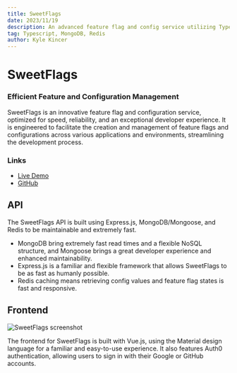 ```yaml
---
title: SweetFlags
date: 2023/11/19
description: An advanced feature flag and config service utilizing Typescript, MongoDB, Redis, and Vue.js for optimal performance and developer experience.
tag: Typescript, MongoDB, Redis
author: Kyle Kincer
---
```

# SweetFlags
### Efficient Feature and Configuration Management
SweetFlags is an innovative feature flag and configuration service, optimized for speed, reliability, and an exceptional developer experience. It is engineered to facilitate the creation and management of feature flags and configurations across various applications and environments, streamlining the development process.

### Links

- [Live Demo](https://sweetflags.kylekincer.com)
- [GitHub](https://github.com/KyleKincer/sweetflags)

## API

The SweetFlags API is built using Express.js, MongoDB/Mongoose, and Redis to be maintainable and extremely fast. 

- MongoDB bring extremely fast read times and a flexible NoSQL structure, and Mongoose brings a great developer experience and enhanced maintainability. 
- Express.js is a familiar and flexible framework that allows SweetFlags to be as fast as humanly possible. 
- Redis caching means retrieving config values and feature flag states is fast and responsive. 

## Frontend

![SweetFlags screenshot](/images/SweetFlags-screenshot.png)

The frontend for SweetFlags is built with Vue.js, using the Material design language for a familiar and easy-to-use experience. It also features Auth0 authentication, allowing users to sign in with their Google or GitHub accounts.